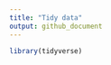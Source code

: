 ```yaml
---
title: "Tidy data"
output: github_document
---
```


```r
library(tidyverse)
```



























































